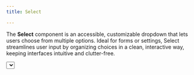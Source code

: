 ```yaml
---
title: Select

---
```


The **Select** component is an accessible, customizable dropdown that lets users choose from multiple options. Ideal for forms or settings, Select streamlines user input by organizing choices in a clean, interactive way, keeping interfaces intuitive and clutter-free.

<ComponentDemo label="Tabs demo">
    <Select slot="preview" />
    <Code 
        slot="code" 
        lang="html" 
        code={SelectCode} 
    />
</ComponentDemo>

## Structure

<Code lang="html" code={`
<div x-data="select">
    <span x-ref="label"></span>
    <button x-ref="trigger">
        <span x-ref="selectValue"></span>
    </button>
    <div x-ref="content" x-cloak>
        <div x-data="selectItem({ value, label, disabled })">
            <span x-ref="selectItemLabel"></span>
        </div>
    </div>
    <input type="hidden" x-model="value">
</div>
`} />

## API Reference

<APIReference schema={selectSchema} />
<APIReference schema={selectItemSchema} />